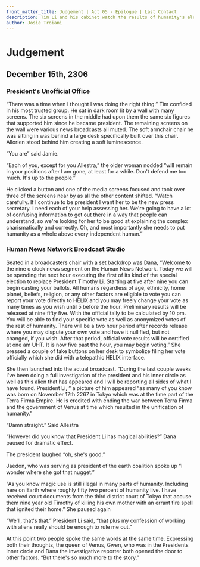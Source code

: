```yaml
---
front_matter_title: Judgement | Act 05 - Epilogue | Last Contact
description: Tim Li and his cabinet watch the results of humanity's election to decide who should be the next President of Humanity.
author: Josie Troiani
---
```

# Judgement

## December 15th, 2306

### President's Unofficial Office

“There was a time when I thought I was doing the right thing.” Tim confided in his most trusted group. He sat in dark room lit by a wall with many screens. The six screens in the middle had upon them the same six figures that supported him since he became president. The remaining screens on the wall were various news broadcasts all muted. The soft armchair chair he was sitting in was behind a large desk specifically built over this chair. Allorien stood behind him creating a soft luminescence.

“You are” said Jamie.

“Each of you, except for you Allestra,” the older woman nodded “will remain in your positions after I am gone, at least for a while. Don't defend me too much. It's up to the people.”

He clicked a button and one of the media screens focused and took over three of the screens near by as all the other content shifted. “Watch carefully. If I continue to be president I want her to be the new press secretary. I need each of your help assessing her. We're going to have a lot of confusing information to get out there in a way that people can understand, so we're looking for her to be good at explaining the complex charismatically and correctly. Oh, and most importantly she needs to put humanity as a whole above every independent human.”

### Human News Network Broadcast Studio

Seated in a broadcasters chair with a set backdrop was Dana, “Welcome to the nine o clock news segment on the Human News Network. Today we will be spending the next hour executing the first of its kind of the special election to replace President Timothy Li. Starting at five after nine you can begin casting your ballots. All humans regardless of age, ethnicity, home planet, beliefs, religion, or any other factors are eligible to vote you can report your vote directly to HELIX and you may freely change your vote as many times as you wish until 5 before the hour. Preliminary results will be released at nine fifty five. With the official tally to be calculated by 10 pm. You will be able to find your specific vote as well as anonymized votes of the rest of humanity. There will be a two hour period after records release where you may dispute your own vote and have it nullified, but not changed, if you wish. After that period, official vote results will be certified at one am UHT. It is now five past the hour, you may begin voting.” She pressed a couple of fake buttons on her desk to symbolize filing her vote officially which she did with a telepathic HELIX interface.

She then launched into the actual broadcast. “During the last couple weeks I've been doing a full investigation of the president and his inner circle as well as this alien that has appeared and I will be reporting all sides of what I have found. President Li, “ a picture of him appeared “as many of you know was born on November 17th 2267 in Tokyo which was at the time part of the Terra Firma Empire. He is credited with ending the war between Terra Firma and the government of Venus at time which resulted in the unification of humanity.”

“Damn straight.” Said Allestra

“However did you know that President Li has magical abilities?” Dana paused for dramatic effect.

The president laughed “oh, she's good.”

Jaedon, who was serving as president of the earth coalition spoke up “I wonder where she got that nugget.”

“As you know magic use is still illegal in many parts of humanity. Including here on Earth where roughly fifty two percent of humanity live. I have received court documents from the third district court of Tokyo that accuse them nine year old Timothy of killing his own mother with an errant fire spell that ignited their home.” She paused again

“We'll, that's that.” President Li said, “that plus my confession of working with aliens really should be enough to rule me out.”

At this point two people spoke the same words at the same time. Expressing both their thoughts, the queen of Venus, Gwen, who was in the Presidents inner circle and Dana the investigative reporter both opened the door to other factors.  “But there's so much more to the story.”

